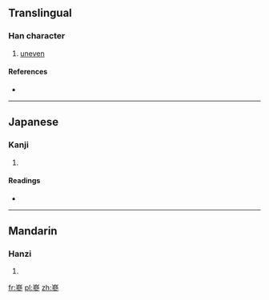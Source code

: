 ==Translingual==

===Han character===
{{Han char|rn=46|rad=山|as=11|sn=14|four=2220<sub>2</sub>|canj=山戈戈竹 (UIIH)}}

# [[uneven]]

====References====
* {{Han ref|kx=0318.160|dkj=08398|dj=0618.340|hdz=10796.030|uh=5D7E|ud=23934|bh=E1AD|bd=57773}}

----

==Japanese==

===Kanji===
{{ja-kanji|grade=|rs=山11}}

# {{defn|Japanese|sort=山11}}

====Readings====
* {{ja-readings|on=[[しん]] (shin), [[さん]] (san), [[そん]] (son)|kun=}}

----

==Mandarin==

===Hanzi===
{{cmn-hanzi|pin=[[cēn]] ([[cen1]]), [[lǚ]] ([[lü3]])|wg=ts'en<sup>1</sup>, lü<sup>3</sup>}}

# {{defn|Mandarin|sort=山11}}

[[fr:嵾]]
[[pl:嵾]]
[[zh:嵾]]